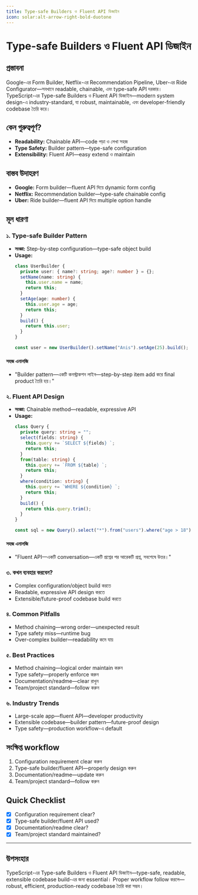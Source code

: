 ```yaml
---
title: Type-safe Builders ও Fluent API ডিজাইন
icon: solar:alt-arrow-right-bold-duotone
---
```


# Type-safe Builders ও Fluent API ডিজাইন

## প্রস্তাবনা

Google-এর Form Builder, Netflix-এর Recommendation Pipeline, Uber-এর Ride Configurator—সবখানে readable, chainable, এবং type-safe API দরকার। TypeScript-এর Type-safe Builders ও Fluent API ডিজাইন—modern system design-এ industry-standard, যা robust, maintainable, এবং developer-friendly codebase তৈরি করে।

## কেন গুরুত্বপূর্ণ?

- **Readability:** Chainable API—code পড়া ও লেখা সহজ
- **Type Safety:** Builder pattern—type-safe configuration
- **Extensibility:** Fluent API—easy extend ও maintain

## বাস্তব উদাহরণ

- **Google:** Form builder—fluent API দিয়ে dynamic form config
- **Netflix:** Recommendation builder—type-safe chainable config
- **Uber:** Ride builder—fluent API দিয়ে multiple option handle

## মূল ধারণা

### ১. Type-safe Builder Pattern

- **সংজ্ঞা:** Step-by-step configuration—type-safe object build
- **Usage:**
  ```typescript
  class UserBuilder {
    private user: { name?: string; age?: number } = {};
    setName(name: string) {
      this.user.name = name;
      return this;
    }
    setAge(age: number) {
      this.user.age = age;
      return this;
    }
    build() {
      return this.user;
    }
  }

  const user = new UserBuilder().setName("Anis").setAge(25).build();
  ```

#### সহজ এনালজি

- "Builder pattern—একটি কনস্ট্রাকশন লাইন—step-by-step item add করে final product তৈরি হয়।"

### ২. Fluent API Design

- **সংজ্ঞা:** Chainable method—readable, expressive API
- **Usage:**
  ```typescript
  class Query {
    private query: string = "";
    select(fields: string) {
      this.query += `SELECT ${fields} `;
      return this;
    }
    from(table: string) {
      this.query += `FROM ${table} `;
      return this;
    }
    where(condition: string) {
      this.query += `WHERE ${condition} `;
      return this;
    }
    build() {
      return this.query.trim();
    }
  }

  const sql = new Query().select("*").from("users").where("age > 18").build();
  ```

#### সহজ এনালজি

- "Fluent API—একটি conversation—একটি প্রশ্নের পর আরেকটি প্রশ্ন, সবশেষে উত্তর।"

### ৩. কখন ব্যবহার করবেন?

- Complex configuration/object build করতে
- Readable, expressive API design করতে
- Extensible/future-proof codebase build করতে

### ৪. Common Pitfalls

- Method chaining—wrong order—unexpected result
- Type safety miss—runtime bug
- Over-complex builder—readability কমে যায়

### ৫. Best Practices

- Method chaining—logical order maintain করুন
- Type safety—properly enforce করুন
- Documentation/readme—clear রাখুন
- Team/project standard—follow করুন

### ৬. Industry Trends

- Large-scale app—fluent API—developer productivity
- Extensible codebase—builder pattern—future-proof design
- Type safety—production workflow-এ default

## সংক্ষিপ্ত workflow

1. Configuration requirement clear করুন
2. Type-safe builder/fluent API—properly design করুন
3. Documentation/readme—update করুন
4. Team/project standard—follow করুন

## Quick Checklist

- [x] Configuration requirement clear?
- [x] Type-safe builder/fluent API used?
- [x] Documentation/readme clear?
- [x] Team/project standard maintained?

---

## উপসংহার

TypeScript-এর Type-safe Builders ও Fluent API ডিজাইন—type-safe, readable, extensible codebase build-এর জন্য essential। Proper workflow follow করলে—robust, efficient, production-ready codebase তৈরি করা সম্ভব।

